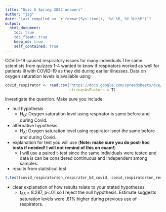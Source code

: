 ```yaml
---
title: "Quiz 5 Spring 2022 answers"
author: "jsg"
date: "Last compiled on `r format(Sys.time(), '%d %B, %Y %H:%M')`"
output:
  html_document:
    toc: true
    toc_float: true
    keep_md: true
    self_contained: true
---
```


COVID-19 caused respiratory issues for many individuals.The same scientists from
quizzes 1-4 wanted to know if respirators worked as well for patients ill with 
COVID-19 as they did during earlier illnesses.  Data on oxygen saturation levels
is available using

```r
covid_respirator <- read.csv("https://docs.google.com/spreadsheets/d/e/2PACX-1vS5y8NL2ZR_tp_YUJoAUlPmRe3CZ8v94wyraannmeNZWpYNOgil_kvzJVntOve8jBPxskM17-t35NB8/pub?gid=1295231330&single=true&output=csv",
                             stringsAsFactors = T)
```
Investigate the question. Make sure you include

* null hypothesis
  * H~O~: Oxygen saturation level using respirator is same before and during Covid.  
* alternative hypothesis
  * H~A~: Oxygen saturation level using respirator isnot the same before and during Covid.  
* explanation for test you will use (**Note: make sure you do post-hoc tests if needed!
I will not remind of this on exam!**)
  * I will use a paired t-test since the same individuals were tested and data is 
  can be considered continuous and independent among samples.  
* results from statistical test
```r
t.test(covid_respirator$on_respirator_b4_covid, covid_respirator$on_respirator_after_covid, paired = T)
```
  
* clear explanation of how results relate to your stated hypotheses
  * t~65~ = 8.287, p<.01,so I reject the null hypothesis.  Estimate suggests 
  saturation levels were .81% higher during previous use of respirators.

